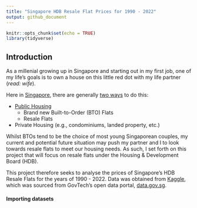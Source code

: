 ```yaml
---
title: "Singapore HDB Resale Flat Prices for 1990 - 2022"
output: github_document
---
```


```r
knitr::opts_chunk$set(echo = TRUE)
library(tidyverse)
```

## Introduction

As a millenial growing up in Singapore and starting out in my first job, one of my life's goals is to own a house on this little red dot with my life partner (*read: wife*). 

Here in [Singapore](https://en.wikipedia.org/wiki/Singapore), there are generally [two ways](https://www.propertyguru.com.sg/property-guides/the-different-types-of-housing-in-singapore-9916) to do this:

- [Public Housing](https://www.hdb.gov.sg/about-us/our-role/public-housing-a-singapore-icon)
  - Brand new Built-to-Order (BTO) Flats
  - Resale Flats
- Private Housing (e.g., condominiums, landed property, etc.)

Whilst BTOs tend to be the choice of most young Singaporean couples, my current and potential future situation may push my partner and I to look towards resale flats to meet our housing needs. As such, I set forth on this project that will focus on resale flats under the Housing & Development Board (HDB).

This project therefore seeks to analyse the prices of Singapore's HDB Resale Flats for the years of 1990 - 2022. Data was obtained from [Kaggle](https://www.kaggle.com/datasets/syrahmadi/resale-hdb-flat-prices-2000-2022), which was sourced from GovTech's open data portal, [data.gov.sg](https://data.gov.sg/dataset/resale-flat-prices).

#### Importing datasets

```r

```

